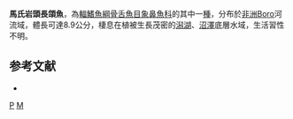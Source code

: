 {{Speciesbox 
| taxon = Petrocephalus magnitrunci
| authority = [[Kramer|Kramer]], [[Bills|Bills]], [[Skelton|Skelton]] & [[Wink|Wink]], 2012
| status = NE
| status_system = IUCN3.1
}}

'''馬氏岩頭長頜魚'''，為[[輻鰭魚綱|輻鰭魚綱]][[骨舌魚目|骨舌魚目]][[象鼻魚科|象鼻魚科]]的其中一[[種|種]]，分布於[[非洲|非洲]]Boro河流域，體長可達8.9公分，棲息在植被生長茂密的[[潟湖|潟湖]]、[[沼澤|沼澤]]底層水域，生活習性不明。

==参考文献==
*{{FishBase_species|genus=Pollimyrus|species=magnitrunci|year=2015|month=11}}
{{Taxonbar}}

[[Category:2012年描述的鱼类|P]]
[[Category:岩頭長頜魚屬|M]]